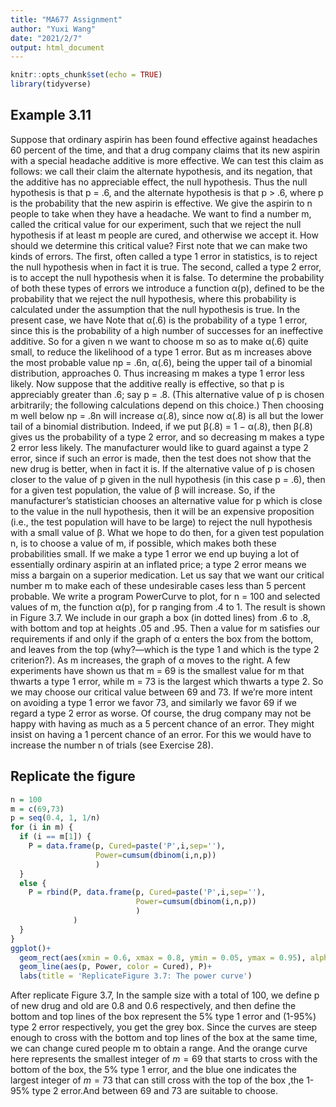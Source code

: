 ```yaml
---
title: "MA677 Assignment"
author: "Yuxi Wang"
date: "2021/2/7"
output: html_document
---
```


```r
knitr::opts_chunk$set(echo = TRUE)
library(tidyverse)
```

## Example 3.11 
Suppose that ordinary aspirin has been found effective against headaches 60 percent of the time, and that a drug company claims that its new aspirin with a special headache additive is more effective. We can test this claim as follows: we call their claim the alternate hypothesis, and its negation, that the additive has no appreciable effect, the null hypothesis. Thus the null hypothesis is that p = .6, and the alternate hypothesis is that p > .6, where p is the probability that the new aspirin is effective.
We give the aspirin to n people to take when they have a headache. We want to find a number m, called the critical value for our experiment, such that we reject the null hypothesis if at least m people are cured, and otherwise we accept it. How should we determine this critical value?
First note that we can make two kinds of errors. The first, often called a type 1 error in statistics, is to reject the null hypothesis when in fact it is true. The second, called a type 2 error, is to accept the null hypothesis when it is false. To determine the probability of both these types of errors we introduce a function α(p), defined to be the probability that we reject the null hypothesis, where this probability is calculated under the assumption that the null hypothesis is true. In the present case, we have
Note that α(.6) is the probability of a type 1 error, since this is the probability of a high number of successes for an ineffective additive. So for a given n we want to choose m so as to make α(.6) quite small, to reduce the likelihood of a type 1 error. But as m increases above the most probable value np = .6n, α(.6), being the upper tail of a binomial distribution, approaches 0. Thus increasing m makes a type 1 error less likely.
Now suppose that the additive really is effective, so that p is appreciably greater than .6; say p = .8. (This alternative value of p is chosen arbitrarily; the following calculations depend on this choice.) Then choosing m well below np = .8n will increase α(.8), since now α(.8) is all but the lower tail of a binomial distribution. Indeed, if we put β(.8) = 1 − α(.8), then β(.8) gives us the probability of a type 2 error, and so decreasing m makes a type 2 error less likely.
The manufacturer would like to guard against a type 2 error, since if such an error is made, then the test does not show that the new drug is better, when in fact it is. If the alternative value of p is chosen closer to the value of p given in the null hypothesis (in this case p = .6), then for a given test population, the value of β will increase. So, if the manufacturer’s statistician chooses an alternative value for p which is close to the value in the null hypothesis, then it will be an expensive proposition (i.e., the test population will have to be large) to reject the null hypothesis with a small value of β.
What we hope to do then, for a given test population n, is to choose a value of m, if possible, which makes both these probabilities small. If we make a type 1 error we end up buying a lot of essentially ordinary aspirin at an inflated price; a type 2 error means we miss a bargain on a superior medication. Let us say that we want our critical number m to make each of these undesirable cases less than 5 percent probable.
We write a program PowerCurve to plot, for n = 100 and selected values of m, the function α(p), for p ranging from .4 to 1. The result is shown in Figure 3.7. We include in our graph a box (in dotted lines) from .6 to .8, with bottom and top at heights .05 and .95. Then a value for m satisfies our requirements if and only if the graph of α enters the box from the bottom, and leaves from the top (why?—which is the type 1 and which is the type 2 criterion?). As m increases, the graph of α moves to the right. A few experiments have shown us that m = 69 is the smallest value for m that thwarts a type 1 error, while m = 73 is the largest which thwarts a type 2. So we may choose our critical value between 69 and 73. If we’re more intent on avoiding a type 1 error we favor 73, and similarly we favor 69 if we regard a type 2 error as worse. Of course, the drug company may not be happy with having as much as a 5 percent chance of an error. They might insist on having a 1 percent chance of an error. For this we would have to increase the number n of trials (see Exercise 28).


##  Replicate the figure 
```r
n = 100
m = c(69,73)
p = seq(0.4, 1, 1/n)
for (i in m) {
  if (i == m[1]) {
    P = data.frame(p, Cured=paste('P',i,sep=''),
                   Power=cumsum(dbinom(i,n,p))
                   )
  }
  else {
    P = rbind(P, data.frame(p, Cured=paste('P',i,sep=''),
                            Power=cumsum(dbinom(i,n,p))
                            )
              )
  }
}
ggplot()+
  geom_rect(aes(xmin = 0.6, xmax = 0.8, ymin = 0.05, ymax = 0.95), alpha = 0.5)+
  geom_line(aes(p, Power, color = Cured), P)+
  labs(title = 'ReplicateFigure 3.7: The power curve')
```

After replicate Figure 3.7, In the sample size with a total of 100, we define p of new drug and old are 0.8 and 0.6 respectively, and then define the bottom and top lines of the box represent the 5% type 1 error and (1-95%) type 2 error respectively, you get the grey box. Since the curves are steep enough to cross with the bottom and top lines of the box at the same time, we can change cured people m to obtain a range. And the orange curve here represents the smallest integer of $m = 69$ that starts to cross with the bottom of the box, the 5% type 1 error, and the blue one indicates the largest integer of $m = 73$ that can still cross with the top of the box ,the 1-95% type 2 error.And between 69 and 73 are suitable to choose.
